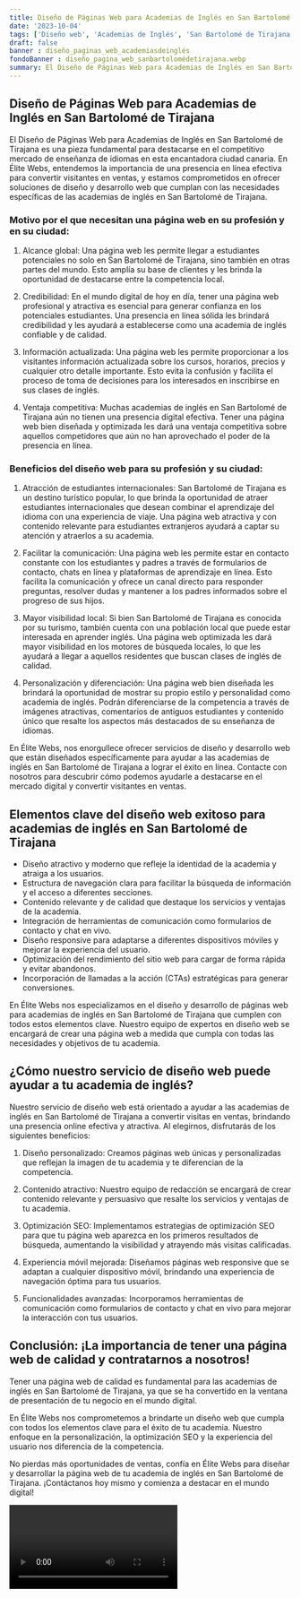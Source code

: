 ```yaml
---
title: Diseño de Páginas Web para Academias de Inglés en San Bartolomé de Tirajana
date: '2023-10-04'
tags: ['Diseño web', 'Academias de Inglés', 'San Bartolomé de Tirajana']
draft: false
banner : diseño_paginas_web_academiasdeinglés
fondoBanner : diseño_pagina_web_sanbartolomédetirajana.webp
summary: El Diseño de Páginas Web para Academias de Inglés en San Bartolomé de Tirajana es una pieza fundamental para destacarse en el competitivo mercado de enseñanza de idiomas en esta encantadora ciudad canaria. En Élite Webs, entendemos la importancia de una presencia en línea efectiva para convertir visitantes en ventas, y estamos comprometidos en ofrecer soluciones de diseño y desarrollo web que cumplan con las necesidades específicas de las academias de inglés en San Bartolomé de Tirajana.
---
```


## Diseño de Páginas Web para Academias de Inglés en San Bartolomé de Tirajana

El Diseño de Páginas Web para Academias de Inglés en San Bartolomé de Tirajana es una pieza fundamental para destacarse en el competitivo mercado de enseñanza de idiomas en esta encantadora ciudad canaria. En Élite Webs, entendemos la importancia de una presencia en línea efectiva para convertir visitantes en ventas, y estamos comprometidos en ofrecer soluciones de diseño y desarrollo web que cumplan con las necesidades específicas de las academias de inglés en San Bartolomé de Tirajana.

### Motivo por el que necesitan una página web en su profesión y en su ciudad:

1. Alcance global: Una página web les permite llegar a estudiantes potenciales no solo en San Bartolomé de Tirajana, sino también en otras partes del mundo. Esto amplía su base de clientes y les brinda la oportunidad de destacarse entre la competencia local.

2. Credibilidad: En el mundo digital de hoy en día, tener una página web profesional y atractiva es esencial para generar confianza en los potenciales estudiantes. Una presencia en línea sólida les brindará credibilidad y les ayudará a establecerse como una academia de inglés confiable y de calidad.

3. Información actualizada: Una página web les permite proporcionar a los visitantes información actualizada sobre los cursos, horarios, precios y cualquier otro detalle importante. Esto evita la confusión y facilita el proceso de toma de decisiones para los interesados en inscribirse en sus clases de inglés.

4. Ventaja competitiva: Muchas academias de inglés en San Bartolomé de Tirajana aún no tienen una presencia digital efectiva. Tener una página web bien diseñada y optimizada les dará una ventaja competitiva sobre aquellos competidores que aún no han aprovechado el poder de la presencia en línea.

### Beneficios del diseño web para su profesión y su ciudad:

1. Atracción de estudiantes internacionales: San Bartolomé de Tirajana es un destino turístico popular, lo que brinda la oportunidad de atraer estudiantes internacionales que desean combinar el aprendizaje del idioma con una experiencia de viaje. Una página web atractiva y con contenido relevante para estudiantes extranjeros ayudará a captar su atención y atraerlos a su academia.

2. Facilitar la comunicación: Una página web les permite estar en contacto constante con los estudiantes y padres a través de formularios de contacto, chats en línea y plataformas de aprendizaje en línea. Esto facilita la comunicación y ofrece un canal directo para responder preguntas, resolver dudas y mantener a los padres informados sobre el progreso de sus hijos.

3. Mayor visibilidad local: Si bien San Bartolomé de Tirajana es conocida por su turismo, también cuenta con una población local que puede estar interesada en aprender inglés. Una página web optimizada les dará mayor visibilidad en los motores de búsqueda locales, lo que les ayudará a llegar a aquellos residentes que buscan clases de inglés de calidad.

4. Personalización y diferenciación: Una página web bien diseñada les brindará la oportunidad de mostrar su propio estilo y personalidad como academia de inglés. Podrán diferenciarse de la competencia a través de imágenes atractivas, comentarios de antiguos estudiantes y contenido único que resalte los aspectos más destacados de su enseñanza de idiomas.

En Élite Webs, nos enorgullece ofrecer servicios de diseño y desarrollo web que están diseñados específicamente para ayudar a las academias de inglés en San Bartolomé de Tirajana a lograr el éxito en línea. Contacte con nosotros para descubrir cómo podemos ayudarle a destacarse en el mercado digital y convertir visitantes en ventas.

<GifSeo />

<Cta />

## Elementos clave del diseño web exitoso para academias de inglés en San Bartolomé de Tirajana

- Diseño atractivo y moderno que refleje la identidad de la academia y atraiga a los usuarios.
- Estructura de navegación clara para facilitar la búsqueda de información y el acceso a diferentes secciones.
- Contenido relevante y de calidad que destaque los servicios y ventajas de la academia.
- Integración de herramientas de comunicación como formularios de contacto y chat en vivo.
- Diseño responsive para adaptarse a diferentes dispositivos móviles y mejorar la experiencia del usuario.
- Optimización del rendimiento del sitio web para cargar de forma rápida y evitar abandonos.
- Incorporación de llamadas a la acción (CTAs) estratégicas para generar conversiones.

En Élite Webs nos especializamos en el diseño y desarrollo de páginas web para academias de inglés en San Bartolomé de Tirajana que cumplen con todos estos elementos clave. Nuestro equipo de expertos en diseño web se encargará de crear una página web a medida que cumpla con todas las necesidades y objetivos de tu academia.

## ¿Cómo nuestro servicio de diseño web puede ayudar a tu academia de inglés?

Nuestro servicio de diseño web está orientado a ayudar a las academias de inglés en San Bartolomé de Tirajana a convertir visitas en ventas, brindando una presencia online efectiva y atractiva. Al elegirnos, disfrutarás de los siguientes beneficios:

1. Diseño personalizado: Creamos páginas web únicas y personalizadas que reflejan la imagen de tu academia y te diferencian de la competencia.

2. Contenido atractivo: Nuestro equipo de redacción se encargará de crear contenido relevante y persuasivo que resalte los servicios y ventajas de tu academia.

3. Optimización SEO: Implementamos estrategias de optimización SEO para que tu página web aparezca en los primeros resultados de búsqueda, aumentando la visibilidad y atrayendo más visitas calificadas.

4. Experiencia móvil mejorada: Diseñamos páginas web responsive que se adaptan a cualquier dispositivo móvil, brindando una experiencia de navegación óptima para tus usuarios.

5. Funcionalidades avanzadas: Incorporamos herramientas de comunicación como formularios de contacto y chat en vivo para mejorar la interacción con tus usuarios.

## Conclusión: ¡La importancia de tener una página web de calidad y contratarnos a nosotros!

Tener una página web de calidad es fundamental para las academias de inglés en San Bartolomé de Tirajana, ya que se ha convertido en la ventana de presentación de tu negocio en el mundo digital.

En Élite Webs nos comprometemos a brindarte un diseño web que cumpla con todos los elementos clave para el éxito de tu academia. Nuestro enfoque en la personalización, la optimización SEO y la experiencia del usuario nos diferencia de la competencia.

No pierdas más oportunidades de ventas, confía en Élite Webs para diseñar y desarrollar la página web de tu academia de inglés en San Bartolomé de Tirajana. ¡Contáctanos hoy mismo y comienza a destacar en el mundo digital!

<Video />

<CtaBot job='Academias de Inglés' city='San Bartolomé de Tirajana'/>

<Gmaps query='San Bartolomé de Tirajana+españa+maps' />